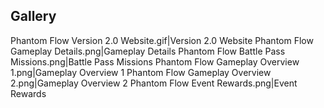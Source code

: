 {{EventTabs}}
==Gallery==
<gallery hideaddbutton="true" captionalign="center">
Phantom Flow Version 2.0 Website.gif|Version 2.0 Website
Phantom Flow Gameplay Details.png|Gameplay Details
Phantom Flow Battle Pass Missions.png|Battle Pass Missions
Phantom Flow Gameplay Overview 1.png|Gameplay Overview 1
Phantom Flow Gameplay Overview 2.png|Gameplay Overview 2
Phantom Flow Event Rewards.png|Event Rewards
</gallery>